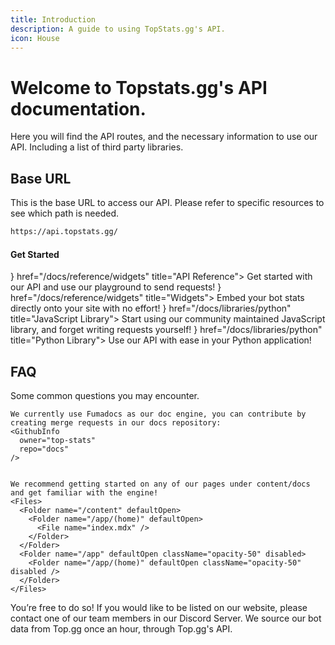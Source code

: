 ```yaml
---
title: Introduction
description: A guide to using TopStats.gg's API.
icon: House
---
```





# Welcome to Topstats.gg's API documentation.

Here you will find the API routes, and the necessary information to use our API. Including a list of third party libraries.

## Base URL
This is the base URL to access our API. Please refer to specific resources to see which path is needed.
```sh
https://api.topstats.gg/
```



<h4 className="text-fd-muted-foreground scroll-m-20">
  <a className="not-prose group text-sm uppercase">Get Started</a>
</h4>
  <Cards>
  <Card icon={<WorkflowIcon className="text-red-300" />} href="/docs/reference/widgets" title="API Reference">
    Get started with our API and use our playground to send requests!
  </Card>
  <Card icon={<ImagePlusIcon className="text-purple-300" />} href="/docs/reference/widgets" title="Widgets">
    Embed your bot stats directly onto your site with no effort!
  </Card>
  <Card icon={<BracesIcon className="text-yellow-300" />} href="/docs/libraries/python" title="JavaScript Library">
    Start using our community maintained JavaScript library, and forget writing requests yourself!
  </Card>
  <Card icon={<CodeIcon className="text-green-300" />} href="/docs/libraries/python" title="Python Library">
    Use our API with ease in your Python application!
  </Card>
</Cards>

## FAQ

Some common questions you may encounter.

<Accordions>
  <Accordion id='contribute' title="How To Contribute To Documentation?">

    We currently use Fumadocs as our doc engine, you can contribute by creating merge requests in our docs repository:
    <GithubInfo
      owner="top-stats"
      repo="docs"
    />


    We recommend getting started on any of our pages under content/docs and get familiar with the engine!
    <Files>
      <Folder name="/content" defaultOpen>
        <Folder name="/app/(home)" defaultOpen>
          <File name="index.mdx" />
        </Folder>
      </Folder>
      <Folder name="/app" defaultOpen className="opacity-50" disabled>
        <Folder name="/app/(home)" defaultOpen className="opacity-50" disabled />
      </Folder>
    </Files>
  </Accordion>
  <Accordion id='create-lib' title="How Do I Create My Own Library?">
    You’re free to do so! If you would like to be listed on our website, please contact one of our team members in our
    Discord Server.
  </Accordion>
  <Accordion id='get-data' title="Where Do We Get Our Data?">
    We source our bot data from Top.gg once an hour, through Top.gg's API.
  </Accordion>
</Accordions>
